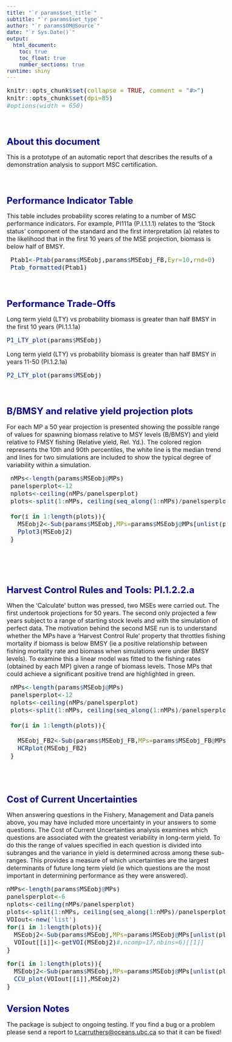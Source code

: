 ```yaml
---
title: "`r params$set_title`"
subtitle: "`r params$set_type`"
author: "`r params$OM@Source`"
date: "`r Sys.Date()`"
output: 
  html_document:
    toc: true
    toc_float: true
    number_sections: true    
runtime: shiny   
---
```



<style type="text/css">

body{ /* Normal  */
   font-size: 16px;
}
td {  /* Table  */
   font-size: 16px;
}
title { /* title */
 font-size: 26px;
}
h1 { /* Header 1 */
 font-size: 24px;
 color: DarkBlue;
}
h2 { /* Header 2 */
 font-size: 21px;
 color: DarkBlue;
}
h3 { /* Header 3 */
 font-size: 19px;
 color: DarkBlue;
}
code.r{ /* Code block */
  font-size: 16px;
}
pre { /* Code block */
  font-size: 16px
}
</style>




```r
knitr::opts_chunk$set(collapse = TRUE, comment = "#>")
knitr::opts_chunk$set(dpi=85)
#options(width = 650)
```

<br>


# About this document

This is a prototype of an automatic report that describes the results of a demonstration analysis to support MSC certification. 

<br>

# Performance Indicator Table

This table includes probability scores relating to a number of MSC performance indicators. For example, PI111a (P.I.1.1.1) relates to the 'Stock status' component of the standard and the first interpretation (a) relates to the likelihood that in the first 10 years of the MSE projection, biomass is below half of BMSY. 

```r

 Ptab1<-Ptab(params$MSEobj,params$MSEobj_FB,Eyr=10,rnd=0)
 Ptab_formatted(Ptab1)

```

<br>


# Performance Trade-Offs 

Long term yield (LTY) vs probability biomass is greater than half BMSY in the first 10 years (PI.1.1.1a)

```r
P1_LTY_plot(params$MSEobj)

```

Long term yield (LTY) vs probability biomass is greater than half BMSY in years 11-50 (PI.1.2.1a)

```r
P2_LTY_plot(params$MSEobj)

```

<br>


# B/BMSY and relative yield projection plots

For each MP a 50 year projection is presented showing the possible range of values for spawning biomass relative to MSY levels (B/BMSY) and yield relative to FMSY fishing (Relative yield, Rel. Yd.). The colored region represents the 10th and 90th percentiles, the white line is the median trend and lines for two simulations are included to show the typical degree of variability within a simulation. 


```r
 
 nMPs<-length(params$MSEobj@MPs)
 panelsperplot<-12
 nplots<-ceiling(nMPs/panelsperplot)
 plots<-split(1:nMPs, ceiling(seq_along(1:nMPs)/panelsperplot))
 
 for(i in 1:length(plots)){
   MSEobj2<-Sub(params$MSEobj,MPs=params$MSEobj@MPs[unlist(plots[i])])
   Pplot3(MSEobj2)
 }

 

```


<br>


# Harvest Control Rules and Tools: PI.1.2.2.a

When the 'Calculate' button was pressed, two MSEs were carried out. The first undertook projections for 50 years. The second only projected a few years subject to a range of starting stock levels and with the simulation of perfect data. The motivation behind the second MSE run is to understand whether the MPs have a 'Harvest Control Rule' property that throttles fishing mortality if biomass is below BMSY (ie a positive relationship between fishing mortality rate and biomass when simulations were under BMSY levels). To examine this a linear model was fitted to the fishing rates (obtained by each MP) given a range of biomass levels. Those MPs that could achieve a significant positive trend are highlighted in green. 

```r

 nMPs<-length(params$MSEobj@MPs)
 panelsperplot<-12
 nplots<-ceiling(nMPs/panelsperplot)
 plots<-split(1:nMPs, ceiling(seq_along(1:nMPs)/panelsperplot))
 
 for(i in 1:length(plots)){
   
   MSEobj_FB2<-Sub(params$MSEobj_FB,MPs=params$MSEobj_FB@MPs[unlist(plots[i])])
   HCRplot(MSEobj_FB2)
 }



```


<br>


# Cost of Current Uncertainties

When answering questions in the Fishery, Management and Data panels above, you may have included more uncertainty in your answers to some questions. The Cost of Current Uncertainties analysis examines which questions are associated with the greatest veriability in long-term yield. To do this the range of values specified in each question is divided into subranges and the variance in yield is determined across among these sub-ranges. This provides a measure of which uncertainties are the largest determinants of future long term yield (ie which questions are the most important in determining performance as they were answered). 


```r
nMPs<-length(params$MSEobj@MPs)
panelsperplot<-6
nplots<-ceiling(nMPs/panelsperplot)
plots<-split(1:nMPs, ceiling(seq_along(1:nMPs)/panelsperplot))
VOIout<-new('list')
for(i in 1:length(plots)){
  MSEobj2<-Sub(params$MSEobj,MPs=params$MSEobj@MPs[unlist(plots[i])])
  VOIout[[i]]<-getVOI(MSEobj2)#,ncomp=17,nbins=6)[[1]]
}

```



```r

for(i in 1:length(plots)){
  MSEobj2<-Sub(params$MSEobj,MPs=params$MSEobj@MPs[unlist(plots[i])])
  CCU_plot(VOIout[[i]],MSEobj2)
}

```



# Version Notes

The package is subject to ongoing testing. If you find a bug or a problem please send a report to <t.carruthers@oceans.ubc.ca> so that it can be fixed!  

